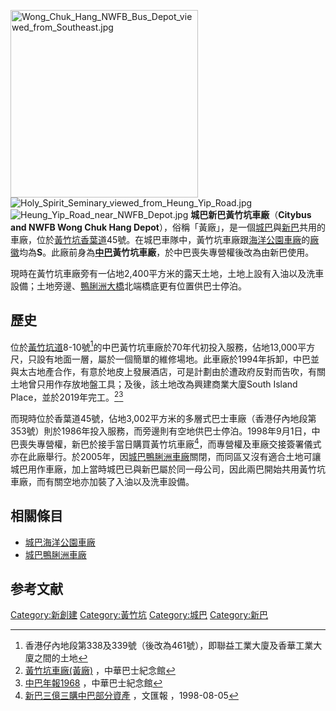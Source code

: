 [[File:Wong_Chuk_Hang_NWFB_Bus_Depot_viewed_from_Southeast.jpg|300px]]
[[File:Holy_Spirit_Seminary_viewed_from_Heung_Yip_Road.jpg|thumb]]
[[File:Heung_Yip_Road_near_NWFB_Depot.jpg|thumb]]
'''城巴新巴黃竹坑車廠'''（'''Citybus and NWFB Wong Chuk Hang Depot'''），俗稱「黃廠」，是一個[[城巴|城巴]]與[[新巴|新巴]]共用的車廠，位於[[黃竹坑|黃竹坑]][[香葉道|香葉道]]45號。在城巴車隊中，黃竹坑車廠跟[[城巴海洋公園車廠|海洋公園車廠]]的[[廠徽|廠徽]]均為'''S'''。此廠前身為'''[[中華汽車有限公司|中巴]]黃竹坑車廠'''，於中巴喪失專營權後改為由新巴使用。

現時在黃竹坑車廠旁有一佔地2,400平方米的露天土地，土地上設有入油以及洗車設備；土地旁邊、[[鴨脷洲大橋|鴨脷洲大橋]]北端橋底更有位置供巴士停泊。

==歷史==
位於[[黃竹坑道|黃竹坑道]]8-10號<ref>香港仔內地段第338及339號（後改為461號），即聯益工業大廈及香華工業大廈之間的土地</ref>的中巴黃竹坑車廠於70年代初投入服務，佔地13,000平方尺，只設有地面一層，屬於一個簡單的維修場地。此車廠於1994年拆卸，中巴並與太古地產合作，有意於地皮上發展酒店，可是計劃由於遭政府反對而告吹，有關土地曾只用作存放地盤工具；及後，該土地改為興建商業大廈South Island Place，並於2019年完工。<ref>[https://www.chinamotorbus.com/cmb/cmb-depot/wong-chuk-hang-depot/ 黃竹坑車廠(黃廠)] {{Wayback|url=https://www.chinamotorbus.com/cmb/cmb-depot/wong-chuk-hang-depot/ |date=20201222045004 }}，中華巴士紀念館</ref><ref>[http://www.chinamotorbus.com/bus/jumbo/photo_details.php?photo=11732&start=1&end=1&page=0 中巴年報1968] {{Wayback|url=http://www.chinamotorbus.com/bus/jumbo/photo_details.php?photo=11732&start=1&end=1&page=0 |date=20150923202825 }}，中華巴士紀念館</ref>

而現時位於香葉道45號，佔地3,002平方米的多層式巴士車廠（香港仔內地段第353號）則於1986年投入服務，而旁邊則有空地供巴士停泊。1998年9月1日，中巴喪失專營權，新巴於接手當日購買黃竹坑車廠<ref>[http://www.chinamotorbus.com/bus/message/content.php?id=189&groupid=1 新巴三億三購中巴部分資產] {{Wayback|url=http://www.chinamotorbus.com/bus/message/content.php?id=189&groupid=1 |date=20160305112924 }}，文匯報 ，1998-08-05</ref>，而專營權及車廠交接簽署儀式亦在此廠舉行。於2005年，因[[城巴鴨脷洲車廠|城巴鴨脷洲車廠]]關閉，而同區又沒有適合土地可讓城巴用作車廠，加上當時城巴已與新巴屬於同一母公司，因此兩巴開始共用黃竹坑車廠，而有關空地亦加裝了入油以及洗車設備。

==相關條目==
* [[城巴海洋公園車廠|城巴海洋公園車廠]]
* [[城巴鴨脷洲車廠|城巴鴨脷洲車廠]]

==参考文献==
{{reflist}}
{{城巴新巴車廠}}
[[Category:新創建|Category:新創建]]
[[Category:黃竹坑|Category:黃竹坑]]
[[Category:城巴|Category:城巴]]
[[Category:新巴|Category:新巴]]